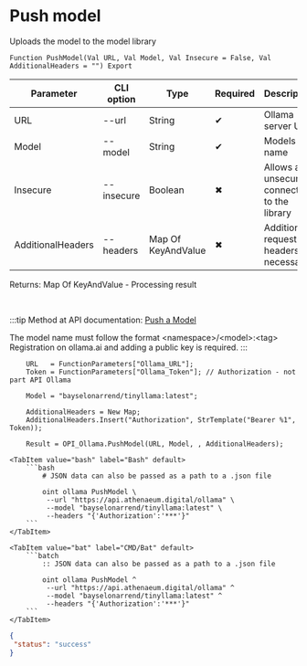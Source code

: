 ﻿---
sidebar_position: 9
description: Push model and other functions to work with Ollama in the Open Integration Package, a free open-source integration library for 1C:Enterprise 8, OneScript and CLI
keywords: [1C, 1С, 1С:Enterprise, 1С:Enterprise 8.3, API, Integration, Services, Exchange, OneScript, CLI, Ollama]
---


# Push model
 Uploads the model to the model library



`Function PushModel(Val URL, Val Model, Val Insecure = False, Val AdditionalHeaders = "") Export`

  | Parameter | CLI option | Type | Required | Description |
  |-|-|-|-|-|
  | URL | --url | String | &#x2714; | Ollama server URL |
  | Model | --model | String | &#x2714; | Models name |
  | Insecure | --insecure | Boolean | &#x2716; | Allows an unsecured connection to the library |
  | AdditionalHeaders | --headers | Map Of KeyAndValue | &#x2716; | Additional request headers, if necessary |

  
  Returns:  Map Of KeyAndValue - Processing result

<br/>

:::tip
Method at API documentation: [Push a Model](https://github.com/ollama/ollama/blob/main/docs/api.md#push-a-model)

The model name must follow the format &lt;namespace&gt;/&lt;model&gt;:&lt;tag&gt;<br/>Registration on ollama.ai and adding a public key is required.
:::
<br/>



```bsl title="1C:Enterprise/OneScript code example"
    URL   = FunctionParameters["Ollama_URL"];
    Token = FunctionParameters["Ollama_Token"]; // Authorization - not part API Ollama

    Model = "bayselonarrend/tinyllama:latest";

    AdditionalHeaders = New Map;
    AdditionalHeaders.Insert("Authorization", StrTemplate("Bearer %1", Token));

    Result = OPI_Ollama.PushModel(URL, Model, , AdditionalHeaders);
```
 

 <Tabs>
  
    <TabItem value="bash" label="Bash" default>
        ```bash
            # JSON data can also be passed as a path to a .json file
            
            oint ollama PushModel \
             --url "https://api.athenaeum.digital/ollama" \
             --model "bayselonarrend/tinyllama:latest" \
             --headers "{'Authorization':'***'}"
        ```
    </TabItem>
  
    <TabItem value="bat" label="CMD/Bat" default>
        ```batch
            :: JSON data can also be passed as a path to a .json file
            
            oint ollama PushModel ^
             --url "https://api.athenaeum.digital/ollama" ^
             --model "bayselonarrend/tinyllama:latest" ^
             --headers "{'Authorization':'***'}"
        ```
    </TabItem>
</Tabs>


```json title="Result"
{
 "status": "success"
}
```
